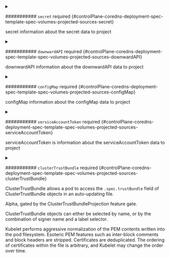 


<details className="config-field" data-expandable="true">
<summary>

########### `secret` <span className="config-field-required" data-required="false">required</span> <span className="config-field-type"></span> <span className="config-field-default"></span> <span className="config-field-enum"></span> {#controlPlane-coredns-deployment-spec-template-spec-volumes-projected-sources-secret}

secret information about the secret data to project

</summary>

<PartialSecretreference />


</details>



<details className="config-field" data-expandable="true">
<summary>

########### `downwardAPI` <span className="config-field-required" data-required="false">required</span> <span className="config-field-type"></span> <span className="config-field-default"></span> <span className="config-field-enum"></span> {#controlPlane-coredns-deployment-spec-template-spec-volumes-projected-sources-downwardAPI}

downwardAPI information about the downwardAPI data to project

</summary>

<PartialDownwardapireference />


</details>



<details className="config-field" data-expandable="true">
<summary>

########### `configMap` <span className="config-field-required" data-required="false">required</span> <span className="config-field-type"></span> <span className="config-field-default"></span> <span className="config-field-enum"></span> {#controlPlane-coredns-deployment-spec-template-spec-volumes-projected-sources-configMap}

configMap information about the configMap data to project

</summary>

<PartialConfigmapreference />


</details>



<details className="config-field" data-expandable="true">
<summary>

########### `serviceAccountToken` <span className="config-field-required" data-required="false">required</span> <span className="config-field-type"></span> <span className="config-field-default"></span> <span className="config-field-enum"></span> {#controlPlane-coredns-deployment-spec-template-spec-volumes-projected-sources-serviceAccountToken}

serviceAccountToken is information about the serviceAccountToken data to project

</summary>

<PartialServiceaccounttokenreference />


</details>



<details className="config-field" data-expandable="true">
<summary>

########### `clusterTrustBundle` <span className="config-field-required" data-required="false">required</span> <span className="config-field-type"></span> <span className="config-field-default"></span> <span className="config-field-enum"></span> {#controlPlane-coredns-deployment-spec-template-spec-volumes-projected-sources-clusterTrustBundle}

ClusterTrustBundle allows a pod to access the `.spec.trustBundle` field
of ClusterTrustBundle objects in an auto-updating file.

Alpha, gated by the ClusterTrustBundleProjection feature gate.

ClusterTrustBundle objects can either be selected by name, or by the
combination of signer name and a label selector.

Kubelet performs aggressive normalization of the PEM contents written
into the pod filesystem.  Esoteric PEM features such as inter-block
comments and block headers are stripped.  Certificates are deduplicated.
The ordering of certificates within the file is arbitrary, and Kubelet
may change the order over time.


</summary>

<PartialClustertrustbundlereference />


</details>
